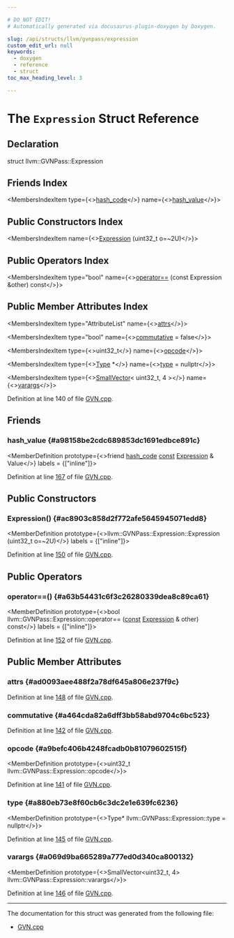 ```yaml
---

# DO NOT EDIT!
# Automatically generated via docusaurus-plugin-doxygen by Doxygen.

slug: /api/structs/llvm/gvnpass/expression
custom_edit_url: null
keywords:
  - doxygen
  - reference
  - struct
toc_max_heading_level: 3

---
```





# The `Expression` Struct Reference

<DoxygenPage pluginConfig={pluginConfig}>



## Declaration

<CodeBlock>struct llvm::GVNPass::Expression</CodeBlock>

## Friends Index

<MembersIndex>

<MembersIndexItem
  type={<><a href="/docs/api/classes/llvm/hash-code">hash&#95;code</a></>}
  name={<><a href="#a98158be2cdc689853dc1691edbce891c">hash&#95;value</a></>}>
</MembersIndexItem>

</MembersIndex>

## Public Constructors Index

<MembersIndex>

<MembersIndexItem
  name={<><a href="#ac8903c858d2f772afe5645945071edd8">Expression</a> (uint32&#95;t o=~2U)</>}>
</MembersIndexItem>

</MembersIndex>

## Public Operators Index

<MembersIndex>

<MembersIndexItem
  type="bool"
  name={<><a href="#a63b54431c6f3c26280339dea8c89ca61">operator==</a> (const Expression &amp;other) const</>}>
</MembersIndexItem>

</MembersIndex>

## Public Member Attributes Index

<MembersIndex>

<MembersIndexItem
  type="AttributeList"
  name={<><a href="#ad0093aee488f2a78df645a806e237f9c">attrs</a></>}>
</MembersIndexItem>

<MembersIndexItem
  type="bool"
  name={<><a href="#a464cda82a6dff3bb58abd9704c6bc523">commutative</a> = false</>}>
</MembersIndexItem>

<MembersIndexItem
  type={<>uint32&#95;t</>}
  name={<><a href="#a9befc406b4248fcadb0b81079602515f">opcode</a></>}>
</MembersIndexItem>

<MembersIndexItem
  type={<><a href="/docs/api/classes/llvm/type">Type</a> &#42;</>}
  name={<><a href="#a880eb73e8f60cb6c3dc2e1e639fc6236">type</a> = nullptr</>}>
</MembersIndexItem>

<MembersIndexItem
  type={<><a href="/docs/api/classes/llvm/smallvector">SmallVector</a>&lt; uint32&#95;t, 4 &gt;</>}
  name={<><a href="#a069d9ba665289a777ed0d340ca800132">varargs</a></>}>
</MembersIndexItem>

</MembersIndex>


Definition at line 140 of file <a href="/docs/api/files/lib/lib/transforms/lib/transforms/scalar/gvn-cpp">GVN.cpp</a>.

<SectionDefinition>

## Friends

### hash&#95;value {#a98158be2cdc689853dc1691edbce891c}

<MemberDefinition
  prototype={<>friend <a href="/docs/api/classes/llvm/hash-code">hash&#95;code</a> <a href="/docs/api/files/lib/lib/target/lib/target/aarch64/aarch64promoteconstant-cpp/#a90f8350fecae261c25be85d38b451bff">const</a> <a href="/docs/api/structs/llvm/gvnpass/expression">Expression</a> &amp; Value</>}
  labels = {["inline"]}>

Definition at line <a href="/docs/api/files/lib/lib/transforms/lib/transforms/scalar/gvn-cpp/#l00167">167</a> of file <a href="/docs/api/files/lib/lib/transforms/lib/transforms/scalar/gvn-cpp">GVN.cpp</a>.
</MemberDefinition>

</SectionDefinition>

<SectionDefinition>

## Public Constructors

### Expression() {#ac8903c858d2f772afe5645945071edd8}

<MemberDefinition
  prototype={<>llvm::GVNPass::Expression::Expression (uint32&#95;t o=~2U)</>}
  labels = {["inline"]}>

Definition at line <a href="/docs/api/files/lib/lib/transforms/lib/transforms/scalar/gvn-cpp/#l00150">150</a> of file <a href="/docs/api/files/lib/lib/transforms/lib/transforms/scalar/gvn-cpp">GVN.cpp</a>.
</MemberDefinition>

</SectionDefinition>

<SectionDefinition>

## Public Operators

### operator==() {#a63b54431c6f3c26280339dea8c89ca61}

<MemberDefinition
  prototype={<>bool llvm::GVNPass::Expression::operator== (<a href="/docs/api/files/lib/lib/target/lib/target/aarch64/aarch64promoteconstant-cpp/#a90f8350fecae261c25be85d38b451bff">const</a> <a href="/docs/api/structs/llvm/gvnpass/expression">Expression</a> &amp; other) const</>}
  labels = {["inline"]}>

Definition at line <a href="/docs/api/files/lib/lib/transforms/lib/transforms/scalar/gvn-cpp/#l00152">152</a> of file <a href="/docs/api/files/lib/lib/transforms/lib/transforms/scalar/gvn-cpp">GVN.cpp</a>.
</MemberDefinition>

</SectionDefinition>

<SectionDefinition>

## Public Member Attributes

### attrs {#ad0093aee488f2a78df645a806e237f9c}

<MemberDefinition
  prototype="AttributeList llvm::GVNPass::Expression::attrs">

Definition at line <a href="/docs/api/files/lib/lib/transforms/lib/transforms/scalar/gvn-cpp/#l00148">148</a> of file <a href="/docs/api/files/lib/lib/transforms/lib/transforms/scalar/gvn-cpp">GVN.cpp</a>.
</MemberDefinition>

### commutative {#a464cda82a6dff3bb58abd9704c6bc523}

<MemberDefinition
  prototype="bool llvm::GVNPass::Expression::commutative = false">

Definition at line <a href="/docs/api/files/lib/lib/transforms/lib/transforms/scalar/gvn-cpp/#l00142">142</a> of file <a href="/docs/api/files/lib/lib/transforms/lib/transforms/scalar/gvn-cpp">GVN.cpp</a>.
</MemberDefinition>

### opcode {#a9befc406b4248fcadb0b81079602515f}

<MemberDefinition
  prototype={<>uint32&#95;t llvm::GVNPass::Expression::opcode</>}>

Definition at line <a href="/docs/api/files/lib/lib/transforms/lib/transforms/scalar/gvn-cpp/#l00141">141</a> of file <a href="/docs/api/files/lib/lib/transforms/lib/transforms/scalar/gvn-cpp">GVN.cpp</a>.
</MemberDefinition>

### type {#a880eb73e8f60cb6c3dc2e1e639fc6236}

<MemberDefinition
  prototype={<>Type&#42; llvm::GVNPass::Expression::type = nullptr</>}>

Definition at line <a href="/docs/api/files/lib/lib/transforms/lib/transforms/scalar/gvn-cpp/#l00145">145</a> of file <a href="/docs/api/files/lib/lib/transforms/lib/transforms/scalar/gvn-cpp">GVN.cpp</a>.
</MemberDefinition>

### varargs {#a069d9ba665289a777ed0d340ca800132}

<MemberDefinition
  prototype={<>SmallVector&lt;uint32&#95;t, 4&gt; llvm::GVNPass::Expression::varargs</>}>

Definition at line <a href="/docs/api/files/lib/lib/transforms/lib/transforms/scalar/gvn-cpp/#l00146">146</a> of file <a href="/docs/api/files/lib/lib/transforms/lib/transforms/scalar/gvn-cpp">GVN.cpp</a>.
</MemberDefinition>

</SectionDefinition>

<hr/>

The documentation for this struct was generated from the following file:

<ul>
<li><a href="/docs/api/files/lib/lib/transforms/lib/transforms/scalar/gvn-cpp">GVN.cpp</a></li>
</ul>

</DoxygenPage>
